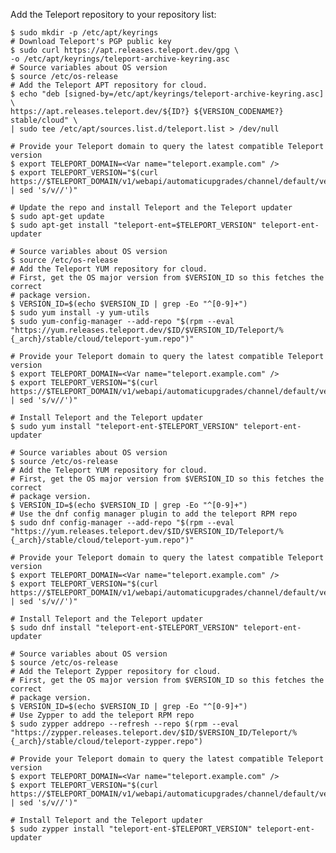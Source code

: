   <Tabs>
  <TabItem label="Debian 9+/Ubuntu 16.04+ (apt)">

  Add the Teleport repository to your repository list:

  ```code
  $ sudo mkdir -p /etc/apt/keyrings
  # Download Teleport's PGP public key
  $ sudo curl https://apt.releases.teleport.dev/gpg \
  -o /etc/apt/keyrings/teleport-archive-keyring.asc
  # Source variables about OS version
  $ source /etc/os-release
  # Add the Teleport APT repository for cloud.
  $ echo "deb [signed-by=/etc/apt/keyrings/teleport-archive-keyring.asc] \
  https://apt.releases.teleport.dev/${ID?} ${VERSION_CODENAME?} stable/cloud" \
  | sudo tee /etc/apt/sources.list.d/teleport.list > /dev/null

  # Provide your Teleport domain to query the latest compatible Teleport version
  $ export TELEPORT_DOMAIN=<Var name="teleport.example.com" />
  $ export TELEPORT_VERSION="$(curl https://$TELEPORT_DOMAIN/v1/webapi/automaticupgrades/channel/default/version | sed 's/v//')"

  # Update the repo and install Teleport and the Teleport updater
  $ sudo apt-get update
  $ sudo apt-get install "teleport-ent=$TELEPORT_VERSION" teleport-ent-updater
  ```

  </TabItem>
  <TabItem label="Amazon Linux 2/RHEL 7/CentOS 7 (yum)">

  ```code
  # Source variables about OS version
  $ source /etc/os-release
  # Add the Teleport YUM repository for cloud.
  # First, get the OS major version from $VERSION_ID so this fetches the correct
  # package version.
  $ VERSION_ID=$(echo $VERSION_ID | grep -Eo "^[0-9]+")
  $ sudo yum install -y yum-utils
  $ sudo yum-config-manager --add-repo "$(rpm --eval "https://yum.releases.teleport.dev/$ID/$VERSION_ID/Teleport/%{_arch}/stable/cloud/teleport-yum.repo")"

  # Provide your Teleport domain to query the latest compatible Teleport version
  $ export TELEPORT_DOMAIN=<Var name="teleport.example.com" />
  $ export TELEPORT_VERSION="$(curl https://$TELEPORT_DOMAIN/v1/webapi/automaticupgrades/channel/default/version | sed 's/v//')"

  # Install Teleport and the Teleport updater
  $ sudo yum install "teleport-ent-$TELEPORT_VERSION" teleport-ent-updater

  ```

  </TabItem>
  <TabItem label="Amazon Linux 2023/RHEL 8+ (dnf)">

  ```code
  # Source variables about OS version
  $ source /etc/os-release
  # Add the Teleport YUM repository for cloud.
  # First, get the OS major version from $VERSION_ID so this fetches the correct
  # package version.
  $ VERSION_ID=$(echo $VERSION_ID | grep -Eo "^[0-9]+")
  # Use the dnf config manager plugin to add the teleport RPM repo
  $ sudo dnf config-manager --add-repo "$(rpm --eval "https://yum.releases.teleport.dev/$ID/$VERSION_ID/Teleport/%{_arch}/stable/cloud/teleport-yum.repo")"

  # Provide your Teleport domain to query the latest compatible Teleport version
  $ export TELEPORT_DOMAIN=<Var name="teleport.example.com" />
  $ export TELEPORT_VERSION="$(curl https://$TELEPORT_DOMAIN/v1/webapi/automaticupgrades/channel/default/version | sed 's/v//')"
  
  # Install Teleport and the Teleport updater
  $ sudo dnf install "teleport-ent-$TELEPORT_VERSION" teleport-ent-updater
  
  ```

  </TabItem>
  <TabItem label="SLES 12 SP5+ and 15 SP5+ (zypper)">

  ```code
  # Source variables about OS version
  $ source /etc/os-release
  # Add the Teleport Zypper repository for cloud.
  # First, get the OS major version from $VERSION_ID so this fetches the correct
  # package version.
  $ VERSION_ID=$(echo $VERSION_ID | grep -Eo "^[0-9]+")
  # Use Zypper to add the teleport RPM repo
  $ sudo zypper addrepo --refresh --repo $(rpm --eval "https://zypper.releases.teleport.dev/$ID/$VERSION_ID/Teleport/%{_arch}/stable/cloud/teleport-zypper.repo")

  # Provide your Teleport domain to query the latest compatible Teleport version
  $ export TELEPORT_DOMAIN=<Var name="teleport.example.com" />
  $ export TELEPORT_VERSION="$(curl https://$TELEPORT_DOMAIN/v1/webapi/automaticupgrades/channel/default/version | sed 's/v//')"
  
  # Install Teleport and the Teleport updater
  $ sudo zypper install "teleport-ent-$TELEPORT_VERSION" teleport-ent-updater
  ```

  </TabItem>
  </Tabs>
